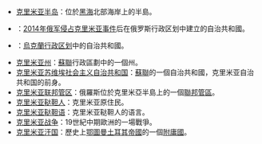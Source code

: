* [[克里米亚|克里米亚半岛]]：位於[[黑海|黑海]]北部海岸上的半島。
* {{flag|克里米亚共和国}}：[[2014年克里米亞危機|2014年俄军侵占克里米亚事件]]后在俄罗斯行政区划中建立的自治共和國。
* {{flag|克里米亚自治共和国|name=克里米亚自治共和国}}：[[烏克蘭行政区划|烏克蘭行政区划]]中的自治共和國。
* [[克里米亚州|克里米亚州]]：[[蘇聯|蘇聯]]行政區劃中的一個州。
*[[克里米亚苏维埃社会主义自治共和国|克里米亚苏维埃社会主义自治共和国]]：[[蘇聯|蘇聯]]的一個自治共和國，克里米亚自治共和国的前身。
* [[克里米亚联邦管区|克里米亚联邦管区]]：俄羅斯位於克里米亞半島上的一個[[俄羅斯聯邦管區|聯邦管區]]。
* [[克里米亚鞑靼人|克里米亚鞑靼人]]：克里米亚原住民。
* [[克里米亚鞑靼语|克里米亚鞑靼语]]：克里米亚鞑靼人的语言。
* [[克里米亚战争|克里米亚战争]]：19世紀中期歐洲的一場戰爭。
* [[克里米亚汗国|克里米亚汗国]]：歷史上[[鄂圖曼帝國|鄂圖曼土耳其帝國]]的一個[[附庸國|附庸國]]。
{{disambig|cat=四字地名消歧义}}